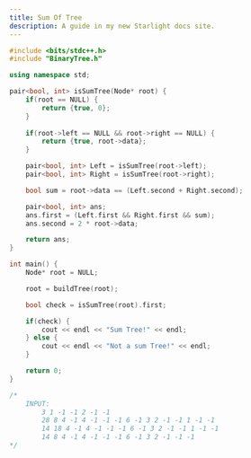 ```yaml
---
title: Sum Of Tree
description: A guide in my new Starlight docs site.
---
```


```c++
#include <bits/stdc++.h>
#include "BinaryTree.h"

using namespace std;

pair<bool, int> isSumTree(Node* root) {
    if(root == NULL) {
        return {true, 0};
    }
    
    if(root->left == NULL && root->right == NULL) {
        return {true, root->data};
    }

    pair<bool, int> Left = isSumTree(root->left);
    pair<bool, int> Right = isSumTree(root->right);

    bool sum = root->data == (Left.second + Right.second);

    pair<bool, int> ans;
    ans.first = (Left.first && Right.first && sum);
    ans.second = 2 * root->data;

    return ans;
}

int main() {
    Node* root = NULL;

    root = buildTree(root);

    bool check = isSumTree(root).first;

    if(check) {
        cout << endl << "Sum Tree!" << endl;
    } else {
        cout << endl << "Not a sum Tree!" << endl;
    }

    return 0;
}

/*
    INPUT:
        3 1 -1 -1 2 -1 -1
        28 8 4 -1 4 -1 -1 -1 6 -1 3 2 -1 -1 1 -1 -1
        14 18 4 -1 4 -1 -1 -1 6 -1 3 2 -1 -1 1 -1 -1
        14 8 4 -1 4 -1 -1 -1 6 -1 3 2 -1 -1 -1
*/
```
